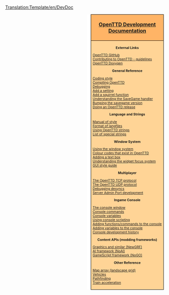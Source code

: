 <noinclude>[[Translation:Template/en/DevDoc]]</noinclude><noinclude></noinclude><div style="float:right; padding-left:12px; background:#ffffff;">
<div style="width:220px; border:1px solid #000000; background:#ffb466; padding:5px; -moz-border-radius-topleft:5px; -moz-border-radius-topright:5px; font-size: 12pt;">
<center><strong><font size="3">[[en/Development/Development|OpenTTD Development Documentation]]</font></strong></center>
</div>
<div style="width:220px;  border:1px solid black; border-top-width: 0px; background:#ffd496; padding:5px; -moz-border-radius-bottomleft:5px; -moz-border-radius-bottomright:8px; font-size: 8pt;">

<center>'''External Links'''</center>
[https://github.com/OpenTTD/OpenTTD OpenTTD GitHub]<br />
[https://github.com/OpenTTD/OpenTTD/blob/master/CONTRIBUTING.md Contributing to OpenTTD - guidelines]<br />
[http://docs.openttd.org OpenTTD Doxygen]

<center>'''General Reference'''</center>
[[en/Development/Coding style|Coding style]]<br/>
[[:Category:en/Compiling OpenTTD|Compiling OpenTTD]]<br/>
[[en/Development/Debugging|Debugging]]<br/>
[[en/Archive/Source/OpenTTDDevBlackBook/Settings/AddSetting|Add a setting]]<br/>
[[en/Archive/Source/OpenTTDDevBlackBook/NoAI/Adding a squirrel function|Add a squirrel function]]<br/>
[[en/Archive/Source/OpenTTDDevBlackBook/Map/SaveGame|Understanding the SaveGame handler]]<br/>
[[en/Archive/Source/OpenTTDDevBlackBook/Settings/CreateSavegame|Bumping the savegame version]]<br/>
[[en/Development/Doing an OpenTTD release|Doing an OpenTTD release]]<br/>

<center>'''Language and Strings'''</center>
[[en/Development/Manual of style|Manual of style]]<br/>
[[en/Archive/Source/OpenTTDDevBlackBook/Format of langfiles|Format of langfiles]]<br/>
[[en/Archive/Source/Strings|Using OpenTTD strings]]<br />
[[en/Archive/Source/OpenTTDDevBlackBook/Special strings|List of special strings]]

<center>'''Window System'''</center>
[[en/Archive/Source/OpenTTDDevBlackBook/Window/UseWindows|Using the window system]]<br/>
[[en/Archive/Source/OpenTTDDevBlackBook/Window/Colours|Colour codes that exist in OpenTTD]]<br/>
[[en/Archive/Source/OpenTTDDevBlackBook/Window/TextEdit|Adding a text box]]<br/>
[[en/Archive/Source/OpenTTDDevBlackBook/Window/WidgetFocus|Understanding the widget focus system]]<br/>
[[en/Development/GUI Style Guide|GUI style guide]]<br/>

<center>'''Multiplayer'''</center>
[[en/Archive/Source/OpenTTDDevBlackBook/Network/TCP|The OpenTTD TCP protocol]]<br/>
[[en/Archive/Source/OpenTTDDevBlackBook/Network/UDP|The OpenTTD UDP protocol]]<br/>
[[en/Archive/Source/OpenTTDDevBlackBook/Network/Desync debugging|Debugging desyncs]]<br/>
[[en/Development/Server Admin Port Development|Server Admin Port development]]

<center>'''Ingame Console'''</center>
[[en/Manual/Console|The console window]]<br/>
[[en/Manual/Console|Console commands]]<br/>
[[en/Manual/Console|Console variables]]<br/>
[[en/Archive/Source/OpenTTDDevBlackBook/IConsole/Scripting|Using console scripting]]<br/>
[[en/Archive/Source/OpenTTDDevBlackBook/IConsole/AddFunctions|Adding functions/commands to the console]]<br/>
[[en/Archive/Source/OpenTTDDevBlackBook/IConsole/AddVariables|Adding variables to the console]]<br/>
[[en/Archive/Source/OpenTTDDevBlackBook/IConsole/History|Console development history]]

<center>'''Content APIs (modding frameworks)'''</center>
[[en/Development/NewGRF/Graphics Development|Graphics and similar (NewGRF)]]<br />
[[en/NoAI|AI framework (NoAI)]]<br />
[[en/Manual/Game script|GameScript framework (NoGO)]]<br/>

<center>'''Other Reference'''</center>
[[en/Archive/Source/Map array (landscape grid)|Map array (landscape grid)]]<br/>
[[en/Archive/Source/OpenTTDDevBlackBook/Simulation/Vehicles|Vehicles]]<br/>
[[en/Archive/Source/OpenTTDDevBlackBook/Simulation/Pathfinding|Pathfinding]]<br/>
[[en/Archive/Source/OpenTTDDevBlackBook/Simulation/Train Acceleration|Train acceleration]]<br/>


</div>
</div>